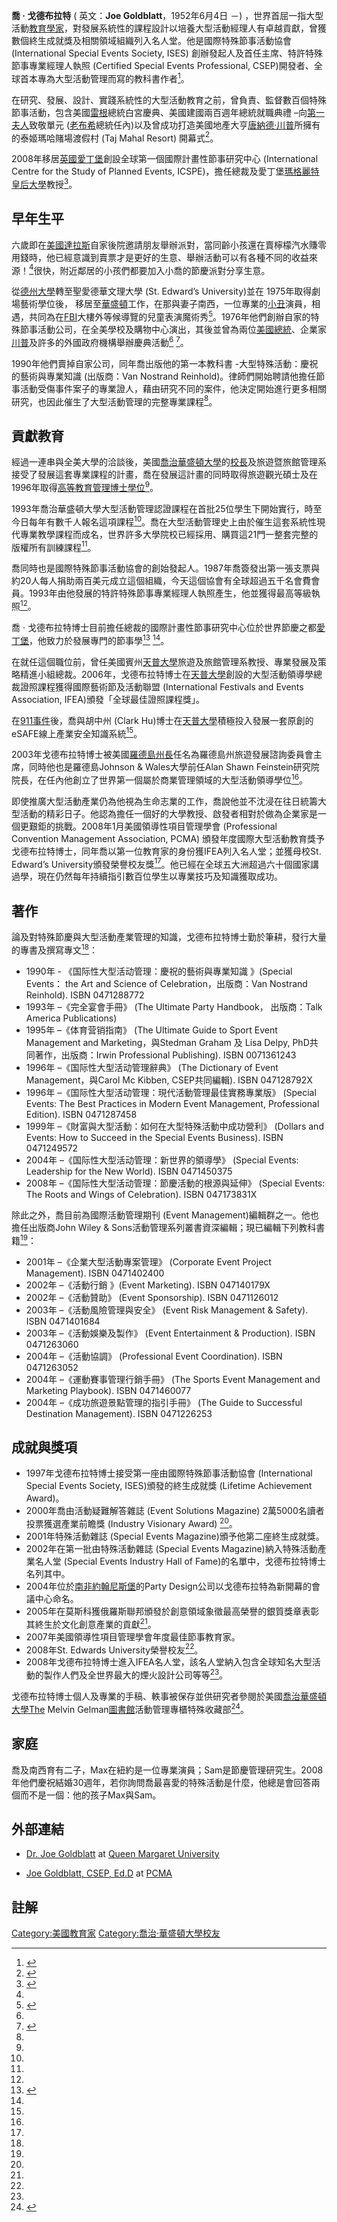 {{學術研究工作者
| name =喬 · 戈德布拉特 (Joe Goldblatt)
| image name = JoeGoldblatt.jpg
| width = 200px
| now = 英國愛丁堡瑪格麗特皇后大學
| period = 
| Sex = 男性
| different name =
| Native place =
| date of birth = {{birth date and age|mf=yes|1952|6|04}}
| place of birth = 
| date of death = 
| place of death = 
| spouse = 
| research = 節事管理(Event Management)
| educate = [[喬治華盛頓大學|喬治華盛頓大學]][[教育博士|高等教育管理博士]]<br>喬治華盛頓大學旅遊管理碩士<br>St. Edward's University劇場藝術學士
| past = 
| work =特許特殊節事專業經理人執照 (Certified Special Events Professional, CSEP)開發者
| prize =國際藝術節及活動聯盟(IFEA2008名人堂)<br>St. Edward's University(2008榮譽校友)<br>美國領導性項目管理學會(PCMA2007年度最佳節事教育家)<br>俄羅斯創意行銷實驗室(2005銀質獎章)<br>Special Events Magazine (2002特殊節事產業名人堂)<br>Special Events Magazine (2001終生成就獎)<br>Event Solutions Magazine 2000年產業前瞻獎<br>國際特殊節事活動協會 (ISES1997終生成就獎)
}}
'''喬 · 戈德布拉特''' ( 英文：''' Joe Goldblatt'''，1952年6月4日 －) ，世界首屈一指大型活動[[教育家|教育學家]]，對發展系統性的課程設計以培養大型活動經理人有卓越貢獻，曾獲數個終生成就獎及相關領域組織列入名人堂。他是國際特殊節事活動協會(International Special Events Society, ISES) 創辦發起人及首任主席、特許特殊節事專業經理人執照 (Certified Special Events Professional, CSEP)開發者、全球首本專為大型活動管理而寫的教科書作者<ref name=a>{{cite web|url=http://archive.constantcontact.com/fs011/1101571548493/archive/1102156508684.html|publisher=International Festivals & Events Association|title=2008 IFEA Hall of Fame Inductee Dr. Joe Goldblatt, CSEP – Lecturer Queen Margaret University, Edinburgh, Scotland|date=29 July 2009|accessdate=2009-11-12|archive-date=2016-01-28|archive-url=https://web.archive.org/web/20160128222030/http://archive.constantcontact.com/fs011/1101571548493/archive/1102156508684.html|dead-url=no}}</ref>。

在研究、發展、設計、實踐系統性的大型活動教育之前，曾負責、監督數百個特殊節事活動，包含美國[[隆納·雷根|雷根]]總統白宮慶典、美國建國兩百週年總統就職典禮 –向[[美國第一夫人|第一夫人]]致敬單元 ([[喬治·赫伯特·沃克·布希|老布希]]總統任內)以及曾成功打造美國地產大亨[[唐納德·川普|唐納德·川普]]所擁有的泰姬瑪哈賭場渡假村 (Taj Mahal Resort) 開幕式<ref name=b>{{Citation| first=| last=| coauthors=| contribution=Biography of Dr. Joe Goldblatt| title=Trinidad and Tobago Hospitality and Tourism Institute| editor-first=| editor-last=| coeditors=| publisher=| place=| pages=| date=| year=| id=| contribution-url=http://www.colthrustpr.com/tthti_events_master_class/#bio| format=| accessdate=2009-07-29| archive-date=2009-07-28| archive-url=https://web.archive.org/web/20090728125901/http://www.colthrustpr.com/tthti_events_master_class/#bio| dead-url=yes}}</ref>。

2008年移居[[英國|英國]][[愛丁堡|愛丁堡]]創設全球第一個國際計畫性節事研究中心 (International Centre for the Study of Planned Events, ICSPE)，擔任總裁及愛丁堡[[瑪格麗特皇后大學|瑪格麗特皇后大學]]教授<ref>{{cite news |first= |last= |coauthors= |authorlink= |title=Scottish university launches world's first International Centre for Events |date=2008-08-21 |publisher= |url=http://www.qmu.ac.uk/marketing/press_releases/centreforplannedevents.htm |work=Queen Margaret University |pages= |accessdate=2009-08-05 |language= |deadurl=yes |archiveurl=https://web.archive.org/web/20100105031631/http://www.qmu.ac.uk/marketing/press_releases/centreforplannedevents.htm |archivedate=2010-01-05 }}</ref>。

==早年生平==
六歲即在[[美國|美國]][[達拉斯|達拉斯]]自家後院邀請朋友舉辦派對，當同齡小孩還在賣檸檬汽水賺零用錢時，他已經意識到賣票才是更好的生意、舉辦活動可以有各種不同的收益來源！<ref name=a/>很快，附近鄰居的小孩們都要加入小喬的節慶派對分享生意。

從[[德州大學|德州大學]]轉至聖愛德華文理大學 (St. Edward’s University)並在 1975年取得劇場藝術學位後， 移居至[[華盛頓|華盛頓]]工作，在那與妻子南西，一位專業的[[小丑|小丑]]演員，相遇，共同為在[[联邦调查局|FBI]]大樓外等候導覽的兒童表演魔術秀<ref name=d>{{cite news| first=| last=| coauthors=| authorlink=| title=The Last Word: Dr. Joe Goldblatt, CSEP, Has the Last Word| date=2001-03-01| publisher=| url=http://specialevents.com/mag/meetings_last_word_dr/| work=Special Events| pages=| accessdate=2009-08-05| language=| deadurl=yes| archiveurl=https://web.archive.org/web/20100114103154/http://specialevents.com/mag/meetings_last_word_dr/| archivedate=2010-01-14}}</ref>。1976年他們創辦自家的特殊節事活動公司，在全美學校及購物中心演出，其後並曾為兩位[[美國總統|美國總統]]、企業家[[唐納德·川普|川普]]及許多的外國政府機構舉辦慶典活動<ref name=a/> <ref name=e>{{cite news| first=| last=| coauthors=| authorlink=| title=Internationally acclaimed events' guru in Hall of Fame| date=| publisher=| url=http://www.qmu.ac.uk/marketing/press_releases/eventsguru.htm| work=Queen Margaret University| pages=| accessdate=2009-08-05| language=| deadurl=yes| archiveurl=https://web.archive.org/web/20100523201339/http://www.qmu.ac.uk/marketing/press_releases/eventsguru.htm| archivedate=2010-05-23}}</ref>。

1990年他們賣掉自家公司，同年喬出版他的第一本教科書 -大型特殊活動：慶祝的藝術與專業知識 (出版商：Van Nostrand Reinhold)。律師們開始聘請他擔任節事活動受傷事件案子的專業證人，藉由研究不同的案件，他決定開始進行更多相關研究，也因此催生了大型活動管理的完整專業課程<ref name=d/>。
==貢獻教育==
經過一連串與全美大學的洽談後，美國[[喬治華盛頓大學|喬治華盛頓大學]]的[[校長|校長]]及旅遊暨旅館管理系接受了發展這套專業課程的計畫，喬在發展這計畫的同時取得旅遊觀光碩士及在1996年取得[[教育博士|高等教育管理博士學位]]<ref name=d/>。

1993年喬治華盛頓大學大型活動管理認證課程在首批25位學生下開始實行，時至今日每年有數千人報名這項課程<ref name=d/>。喬在大型活動管理史上由於催生這套系統性現代專業教學課程而成名，世界許多大學院校已經採用、購買這21門一整套完整的版權所有訓練課程<ref name=b/>。

喬同時也是國際特殊節事活動協會的創始發起人。1987年喬簽發出第一張支票與約20人每人捐助兩百美元成立這個組織，今天這個協會有全球超過五千名會費會員。1993年由他發展的特許特殊節事專業經理人執照產生，他並獲得最高等級執照<ref name=d/>。

喬 · 戈德布拉特博士目前擔任總裁的國際計畫性節事研究中心位於世界節慶之都[[愛丁堡|愛丁堡]]，他致力於發展專門的節事學<ref> {{Citation| first= | last=| coauthors=| contribution=Let BEaM help you with your Events| title=BEaM News| editor-first=| editor-last=| coeditors=| publisher=| place=| pages=| date=2008-02| year=| id= | contribution-url=| format=http://www.qmu.ac.uk/be/belibrary/BEaM_News_Feb08.pdf| accessdate=2009-07-29 }}</ref> <ref name=a/>。

在就任這個職位前，曾任美國賓州[[天普大學|天普大學]]旅遊及旅館管理系教授、專業發展及策略精進小組總裁。2006年，戈德布拉特博士在[[天普大學|天普大學]]創設的大型活動領導學總裁證照課程獲得國際藝術節及活動聯盟 (International Festivals and Events Association, IFEA)頒發「全球最佳證照課程獎」。

在[[911事件|911事件]]後，喬與胡中州 (Clark Hu)博士在[[天普大學|天普大學]]積極投入發展一套原創的eSAFE線上產業安全知識系統<ref name=a/>。

2003年戈德布拉特博士被美國[[羅德島州|羅德島]][[州長|州長]]任名為羅德島州旅遊發展諮詢委員會主席，同時他也是羅德島Johnson & Wales大學前任Alan Shawn Feinstein研究院院長，在任內他創立了世界第一個屬於商業管理領域的大型活動領導學位<ref name=b/>。

即使推廣大型活動產業仍為他視為生命志業的工作，喬說他並不沈浸在往日統籌大型活動的精彩日子。他認為擔任一個好的大學教授、啟發者相對於做為企業家是一個更艱鉅的挑戰。2008年1月美國領導性項目管理學會 (Professional Convention Management Association, PCMA) 頒發年度國際大型活動教育獎予戈德布拉特博士，同年喬以第一位教育家的身份獲IFEA列入名人堂；並獲母校St. Edward’s University頒發榮譽校友獎<ref name=a/>。他已經在全球五大洲超過六十個國家講過學，現在仍然每年持續指引數百位學生以專業技巧及知識獲取成功。

==著作==

論及對特殊節慶與大型活動產業管理的知識，戈德布拉特博士勤於筆耕，發行大量的專書及撰寫專文<ref name=b/>：
*1990年 - 《国际性大型活动管理：慶祝的藝術與專業知識 》(Special Events： the Art and Science of Celebration，出版商：Van Nostrand Reinhold). ISBN 0471288772
*1993年 –《完全宴會手冊》 (The Ultimate Party Handbook， 出版商：Talk America Publications)
*1995年 –《体育营销指南》 (The Ultimate Guide to Sport Event Management and Marketing，與Stedman Graham 及 Lisa Delpy, PhD共同著作，出版商：Irwin Professional Publishing). ISBN 0071361243
*1996年 –《国际性大型活动管理辭典》 (The Dictionary of Event Management，與Carol Mc Kibben, CSEP共同編輯). ISBN 047128792X
*1996年 –《国际性大型活动管理：現代活動管理最佳實務專業版》 (Special Events: The Best Practices in Modern Event Management, Professional Edition). ISBN 0471287458
*1999年 –《財富與大型活動：如何在大型特殊活動中成功營利》 (Dollars and Events: How to Succeed in the Special Events Business). ISBN 0471249572
*2004年 –《国际性大型活动管理：新世界的領導學》 (Special Events: Leadership for the New World). ISBN 0471450375
*2008年 –《国际性大型活动管理：節慶活動的根源與延伸》 (Special Events: The Roots and Wings of Celebration). ISBN 047173831X
除此之外，喬目前為國際活動管理期刊 (Event Management)編輯群之一。他也擔任出版商John Wiley & Sons活動管理系列叢書資深編輯；現已編輯下列教科書籍<ref name=b/>：
*2001年 –《企業大型活動專案管理》 (Corporate Event Project Management). ISBN 0471402400
*2002年 –《活動行銷 》(Event Marketing). ISBN 047140179X
*2002年 –《活動贊助》 (Event Sponsorship). ISBN 0471126012
*2003年 –《活動風險管理與安全》 (Event Risk Management & Safety). ISBN 0471401684
*2003年 –《活動娛樂及製作》 (Event Entertainment & Production). ISBN 0471263060
*2004年 –《活動協調》 (Professional Event Coordination). ISBN 0471263052
*2004年 –《運動賽事管理行銷手冊》 (The Sports Event Management and Marketing Playbook). ISBN 0471460077
*2004年 –《成功旅遊景點管理的指引手冊》 (The Guide to Successful Destination Management). ISBN 0471226253

==成就與獎項==
*1997年戈德布拉特博士接受第一座由國際特殊節事活動協會 (International Special Events Society, ISES)頒發的終生成就獎 (Lifetime Achievement Award)。
*2000年喬由活動疑難解答雜誌 (Event Solutions Magazine) 2萬5000名讀者投票獲選產業前瞻獎 (Industry Visionary Award) <ref name=a/>。
*2001年特殊活動雜誌 (Special Events Magazine)頒予他第二座終生成就獎。
*2002年在第一批由特殊活動雜誌 (Special Events Magazine)納入特殊活動產業名人堂 (Special Events Industry Hall of Fame)的名單中，戈德布拉特博士名列其中。
*2004年位於[[南非|南非]][[約翰尼斯堡|約翰尼斯堡]]的Party Design公司以戈德布拉特為新開幕的會議中心命名。
*2005年在莫斯科獲俄羅斯聯邦頒發於創意領域象徵最高榮譽的銀質獎章表彰其終生於文化創意產業的貢獻<ref name=b/>。
*2007年美國領導性項目管理學會年度最佳節事教育家。
*2008年St. Edwards University榮譽校友<ref name=a/>。
*2008年戈德布拉特博士進入IFEA名人堂，該名人堂納入包含全球知名大型活動的製作人們及全世界最大的煙火設計公司等等<ref name=e/>。

戈德布拉特博士個人及專業的手稿、軼事被保存並供研究者參閱於美國[[喬治華盛頓大學|喬治華盛頓大學]]The Melvin Gelman[[圖書館|圖書館]]活動管理專櫃特殊收藏部<ref>{{Citation| first=| last=| coauthors=| contribution=Guide to the Joe Jeff Goldblatt Papers, 1984-1997| title=Special Collections Research Center, The Gelman Library, The George Washington University| editor-first=| editor-last=| coeditors=| publisher=| place=| pages=| date=| year=| id=| contribution-url=http://www.gwu.edu/gelman/spec/ead/ms2063.xml| format=| accessdate=2009-11-12| archive-date=2008-10-07| archive-url=https://web.archive.org/web/20081007170733/http://www.gwu.edu/gelman/spec/ead/ms2063.xml| dead-url=no}}</ref>。
==家庭==
喬及南西育有二子，Max在紐約是一位專業演員；Sam是節慶管理研究生。2008年他們慶祝結婚30週年，若你詢問喬最喜愛的特殊活動是什麼，他總是會回答兩個而不是一個：他的孩子Max與Sam。

==外部連結==
*[https://web.archive.org/web/20090508022438/http://www.qmu.ac.uk/be/staff/joe_goldblatt.htm Dr. Joe Goldblatt] at [https://web.archive.org/web/20090820082913/http://www.qmu.ac.uk/default.htm Queen Margaret University]

*[http://www.pcma.org/People/People_You_Should_Know/Members_in_the_News/October_21_2008.htm Joe Goldblatt, CSEP, Ed.D]{{dead link|date=2017年12月 |bot=InternetArchiveBot |fix-attempted=yes }} at [https://web.archive.org/web/20090222101445/http://www.pcma.org/x9.xml PCMA]
==註解==
{{reflist|2}}

{{DEFAULTSORT: Goldblatt, Joe}}
[[Category:美國教育家|Category:美國教育家]]
[[Category:喬治·華盛頓大學校友|Category:喬治·華盛頓大學校友]]